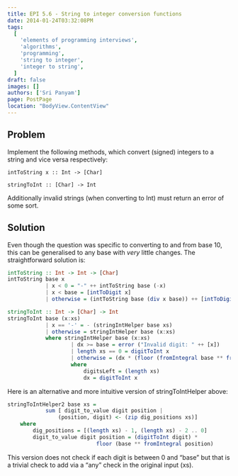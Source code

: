 ```yaml
---
title: EPI 5.6 - String to integer conversion functions
date: 2014-01-24T03:32:08PM
tags:
  [
    'elements of programming interviews',
    'algorithms',
    'programming',
    'string to integer',
    'integer to string',
  ]
draft: false
images: []
authors: ['Sri Panyam']
page: PostPage
location: "BodyView.ContentView"
---
```


## Problem

Implement the following methods, which convert (signed) integers to a string and vice versa respectively:

```
intToString x :: Int -> [Char]

stringToInt :: [Char] -> Int
```

Additionally invalid strings (when converting to Int) must return an error of some sort.

## Solution

Even though the question was specific to converting to and from base 10, this can be generalised to any base with _very_ little changes. The straightforward solution is:

```haskell showLineNumbers
intToString :: Int -> Int -> [Char]
intToString base x
            | x < 0 = "-" ++ intToString base (-x)
            | x < base = [intToDigit x]
            | otherwise = (intToString base (div x base)) ++ [intToDigit (mod x base)]

stringToInt :: Int -> [Char] -> Int
stringToInt base (x:xs)
            | x == '-' = - (stringIntHelper base xs)
            | otherwise = stringIntHelper base (x:xs)
            where stringIntHelper base (x:xs)
                    | dx >= base = error ("Invalid digit: " ++ [x])
                    | length xs == 0 = digitToInt x
                    | otherwise = (dx * (floor (fromIntegral base ** fromIntegral digitsLeft))) + (stringIntHelper base xs)
                    where
                        digitsLeft = (length xs)
                        dx = digitToInt x
```

Here is an alternative and more intuitive version of stringToIntHelper above:

```haskell showLineNumbers
stringToIntHelper2 base xs =
            sum [ digit_to_value digit position |
                (position, digit) <- (zip dig_positions xs)]
    where
        dig_positions = [(length xs) - 1, (length xs) - 2 .. 0]
        digit_to_value digit position = (digitToInt digit) *
                            floor (base ** fromIntegral position)
```

This version does not check if each digit is between 0 and “base” but that is a trivial check to add via a “any” check in the original input (xs).
